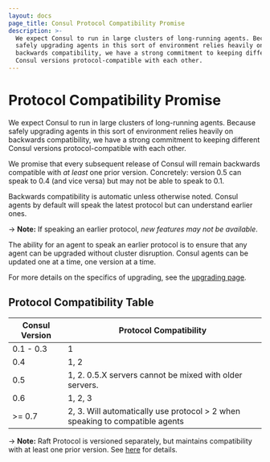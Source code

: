 ```yaml
---
layout: docs
page_title: Consul Protocol Compatibility Promise
description: >-
  We expect Consul to run in large clusters of long-running agents. Because
  safely upgrading agents in this sort of environment relies heavily on
  backwards compatibility, we have a strong commitment to keeping different
  Consul versions protocol-compatible with each other.
---
```


# Protocol Compatibility Promise

We expect Consul to run in large clusters of long-running agents. Because
safely upgrading agents in this sort of environment relies heavily on backwards
compatibility, we have a strong commitment to keeping different Consul
versions protocol-compatible with each other.

We promise that every subsequent release of Consul will remain backwards
compatible with _at least_ one prior version. Concretely: version 0.5 can
speak to 0.4 (and vice versa) but may not be able to speak to 0.1.

Backwards compatibility is automatic unless otherwise noted. Consul agents by
default will speak the latest protocol but can understand earlier ones.

-> **Note:** If speaking an earlier protocol, _new features may not be available_.

The ability for an agent to speak an earlier protocol is to ensure that any agent
can be upgraded without cluster disruption. Consul agents can be updated one
at a time, one version at a time.

For more details on the specifics of upgrading, see the [upgrading page](/docs/upgrading).

## Protocol Compatibility Table

| Consul Version | Protocol Compatibility                                                       |
| -------------- | ---------------------------------------------------------------------------- |
| 0.1 - 0.3      | 1                                                                            |
| 0.4            | 1, 2                                                                         |
| 0.5            | 1, 2. 0.5.X servers cannot be mixed with older servers.                      |
| 0.6            | 1, 2, 3                                                                      |
| >= 0.7         | 2, 3. Will automatically use protocol > 2 when speaking to compatible agents |

-> **Note:** Raft Protocol is versioned separately, but maintains compatibility with at least one prior version. See [here](/docs/upgrade-specific#raft-protocol-version-compatibility) for details.
